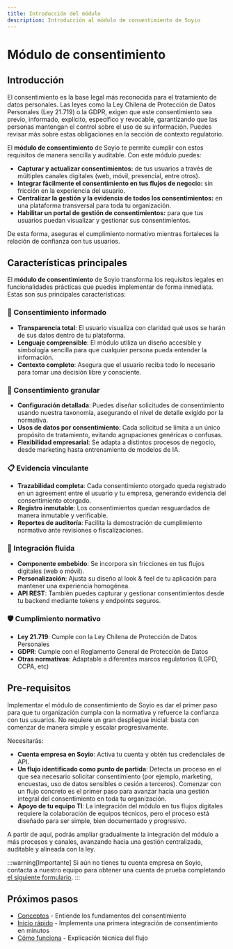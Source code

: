 ```yaml
---
title: Introducción del módulo
description: Introducción al módulo de consentimiento de Soyio
---
```


# Módulo de consentimiento

## Introducción

El consentimiento es la base legal más reconocida para el tratamiento de datos personales. Las leyes como la Ley Chilena de Protección de Datos Personales (Ley 21.719) o la GDPR, exigen que este consentimiento sea previo, informado, explícito, específico y revocable, garantizando que las personas mantengan el control sobre el uso de su información. Puedes revisar más sobre estas obligaciones en la sección de contexto regulatorio.

El **módulo de consentimiento** de Soyio te permite cumplir con estos requisitos de manera sencilla y auditable. Con este módulo puedes:

- **Capturar y actualizar consentimientos:** de tus usuarios a través de múltiples canales digitales (web, móvil, presencial, entre otros).
- **Integrar fácilmente el consentimiento en tus flujos de negocio:** sin fricción en la experiencia del usuario.
- **Centralizar la gestión y la evidencia de todos los consentimientos:** en una plataforma transversal para toda tu organización.
- **Habilitar un portal de gestión de consentimientos:** para que tus usuarios puedan visualizar y gestionar sus consentimientos.

De esta forma, aseguras el cumplimiento normativo mientras fortaleces la relación de confianza con tus usuarios.

## Características principales

El **módulo de consentimiento** de Soyio transforma los requisitos legales en funcionalidades prácticas que puedes implementar de forma inmediata. Estas son sus principales características:

### 🎯 Consentimiento informado
- **Transparencia total**: El usuario visualiza con claridad qué usos se harán de sus datos dentro de tu plataforma.
- **Lenguaje comprensible**: El módulo utiliza un diseño accesible y simbología sencilla para que cualquier persona pueda entender la información.
- **Contexto completo**: Asegura que el usuario reciba todo lo necesario para tomar una decisión libre y consciente.

### 🔧 Consentimiento granular
- **Configuración detallada**: Puedes diseñar solicitudes de consentimiento usando nuestra taxonomía, asegurando el nivel de detalle exigido por la normativa.
- **Usos de datos por consentimiento**: Cada solicitud se limita a un único propósito de tratamiento, evitando agrupaciones genéricas o confusas.
- **Flexibilidad empresarial**: Se adapta a distintos procesos de negocio, desde marketing hasta entrenamiento de modelos de IA.

### 📋 Evidencia vinculante
- **Trazabilidad completa**: Cada consentimiento otorgado queda registrado en un agreement entre el usuario y tu empresa, generando evidencia del consentimiento otorgado.
- **Registro inmutable**: Los consentimientos quedan resguardados de manera inmutable y verificable.
- **Reportes de auditoría**: Facilita la demostración de cumplimiento normativo ante revisiones o fiscalizaciones.

### 🎨 Integración fluida
- **Componente embebido**: Se incorpora sin fricciones en tus flujos digitales (web o móvil).
- **Personalización**: Ajusta su diseño al look & feel de tu aplicación para mantener una experiencia homogénea.
- **API REST**: También puedes capturar y gestionar consentimientos desde tu backend mediante tokens y endpoints seguros.

### 🛡️ Cumplimiento normativo
- **Ley 21.719**: Cumple con la Ley Chilena de Protección de Datos Personales
- **GDPR**: Cumple con el Reglamento General de Protección de Datos
- **Otras normativas**: Adaptable a diferentes marcos regulatorios (LGPD, CCPA, etc)

## Pre-requisitos

Implementar el módulo de consentimiento de Soyio es dar el primer paso para que tu organización cumpla con la normativa y refuerce la confianza con tus usuarios. No requiere un gran despliegue inicial: basta con comenzar de manera simple y escalar progresivamente.

Necesitarás:

- **Cuenta empresa en Soyio**: Activa tu cuenta y obtén tus credenciales de API.
- **Un flujo identificado como punto de partida**: Detecta un proceso en el que sea necesario solicitar consentimiento (por ejemplo, marketing, encuestas, uso de datos sensibles o cesión a terceros). Comenzar con un flujo concreto es el primer paso para avanzar hacia una gestión integral del consentimiento en toda tu organización.
- **Apoyo de tu equipo TI**: La integración del módulo en tus flujos digitales requiere la colaboración de equipos técnicos, pero el proceso está diseñado para ser simple, bien documentado y progresivo.

A partir de aquí, podrás ampliar gradualmente la integración del módulo a más procesos y canales, avanzando hacia una gestión centralizada, auditable y alineada con la ley.

:::warning[Importante]
Si aún no tienes tu cuenta empresa en Soyio, contacta a nuestro equipo para obtener una cuenta de prueba completando [el siguiente formulario](https://soyio.typeform.com/formularioweb).
:::

## Próximos pasos

- [Conceptos](./concept) - Entiende los fundamentos del consentimiento
- [Inicio rápido](./quickstart) - Implementa una primera integración de consentimiento en minutos
- [Cómo funciona](./how-it-works) - Explicación técnica del flujo
